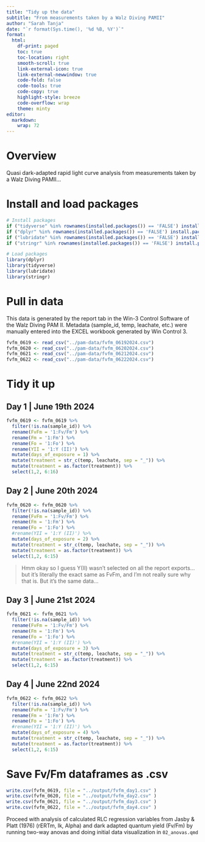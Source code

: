 ```yaml
---
title: "Tidy up the data"
subtitle: "From measurements taken by a Walz Diving PAMII"
author: "Sarah Tanja"
date: "`r format(Sys.time(), '%d %B, %Y')`"  
format:
  html:
    df-print: paged
    toc: true
    toc-location: right
    smooth-scroll: true
    link-external-icon: true
    link-external-newwindow: true
    code-fold: false
    code-tools: true
    code-copy: true
    highlight-style: breeze
    code-overflow: wrap
    theme: minty
editor: 
  markdown: 
    wrap: 72
---
```


# Overview

Quasi dark-adapted rapid light curve analysis from measurements taken by
a Walz Diving PAMII...

# Install and load packages

```r
# Install packages
if ("tidyverse" %in% rownames(installed.packages()) == 'FALSE') install.packages('tidyverse')
if ("dplyr" %in% rownames(installed.packages()) == 'FALSE') install.packages('dplyr')
if ("lubridate" %in% rownames(installed.packages()) == 'FALSE') install.packages('lubridate')
if ("stringr" %in% rownames(installed.packages()) == 'FALSE') install.packages('stringr')

# Load packages
library(dplyr)
library(tidyverse)
library(lubridate)
library(stringr)
```


# Pull in data

This data is generated by the report tab in the Win-3 Control Software of the Walz Diving PAM II. Metadata (sample_id, temp, leachate, etc.) were manually entered into the EXCEL workbook generated by Win Control 3. 

```r
fvfm_0619 <- read_csv("../pam-data/fvfm_06192024.csv")
fvfm_0620 <- read_csv("../pam-data/fvfm_06202024.csv")
fvfm_0621 <- read_csv("../pam-data/fvfm_06212024.csv")
fvfm_0622 <- read_csv("../pam-data/fvfm_06222024.csv")
```

# Tidy it up

## Day 1 | June 19th 2024
```r
fvfm_0619 <- fvfm_0619 %>% 
  filter(!is.na(sample_id)) %>% 
  rename(FvFm = '1:Fv/Fm') %>% 
  rename(Fm = '1:Fm') %>% 
  rename(Fo = '1:Fo') %>% 
  rename(YII = '1:Y (II)') %>% 
  mutate(days_of_exposure = 1) %>% 
  mutate(treatment = str_c(temp, leachate, sep = "_")) %>% 
  mutate(treatment = as.factor(treatment)) %>% 
  select(1,2, 6:16)
```

## Day 2 | June 20th 2024
```r
fvfm_0620 <- fvfm_0620 %>% 
  filter(!is.na(sample_id)) %>% 
  rename(FvFm = '1:Fv/Fm') %>% 
  rename(Fm = '1:Fm') %>% 
  rename(Fo = '1:Fo') %>% 
  #rename(YII = '1:Y (II)') %>% 
  mutate(days_of_exposure = 2) %>% 
  mutate(treatment = str_c(temp, leachate, sep = "_")) %>% 
  mutate(treatment = as.factor(treatment)) %>% 
  select(1,2, 6:15)
```

> Hmm okay so I guess Y(II) wasn't selected on all the report exports... but it's literally the exact same as FvFm, and I'm not really sure why that is. But it's the same data... 

## Day 3 | June 21st 2024
```r
fvfm_0621 <- fvfm_0621 %>% 
  filter(!is.na(sample_id)) %>% 
  rename(FvFm = '1:Fv/Fm') %>% 
  rename(Fm = '1:Fm') %>% 
  rename(Fo = '1:Fo') %>% 
  #rename(YII = '1:Y (II)') %>% 
  mutate(days_of_exposure = 3) %>% 
  mutate(treatment = str_c(temp, leachate, sep = "_")) %>% 
  mutate(treatment = as.factor(treatment)) %>% 
  select(1,2, 6:15)
```

## Day 4 | June 22nd 2024
```r
fvfm_0622 <- fvfm_0622 %>% 
  filter(!is.na(sample_id)) %>% 
  rename(FvFm = '1:Fv/Fm') %>% 
  rename(Fm = '1:Fm') %>% 
  rename(Fo = '1:Fo') %>% 
  #rename(YII = '1:Y (II)') %>% 
  mutate(days_of_exposure = 4) %>% 
  mutate(treatment = str_c(temp, leachate, sep = "_")) %>% 
  mutate(treatment = as.factor(treatment)) %>% 
  select(1,2, 6:15)
```

# Save Fv/Fm dataframes as .csv

```r
write.csv(fvfm_0619, file = "../output/fvfm_day1.csv" )
write.csv(fvfm_0620, file = "../output/fvfm_day2.csv" )
write.csv(fvfm_0621, file = "../output/fvfm_day3.csv" )
write.csv(fvfm_0622, file = "../output/fvfm_day4.csv" )
```

::: callout-important
Proceed with analysis of calculated RLC regression variables from Jasby
& Platt (1976) (rERTm, Ik, Alpha) and dark adapted quantum yield (Fv/Fm)
by running two-way anovas and doing initial data visualization in
`02_anovas.qmd`
:::

